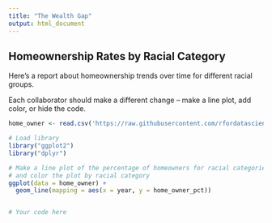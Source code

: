 ```yaml
---
title: "The Wealth Gap"
output: html_document
---
```


## Homeownership Rates by Racial Category

Here's a report about homeownership trends over time for different racial groups.

Each collaborator should make a different change -- make a line plot, add color, or hide the code.

```r
home_owner <- read.csv('https://raw.githubusercontent.com/rfordatascience/tidytuesday/master/data/2021/2021-02-09/home_owner.csv')

# Load library
library("ggplot2")
library("dplyr")

# Make a line plot of the percentage of homeowners for racial categories over time
# and color the plot by racial category
ggplot(data = home_owner) + 
  geom_line(mapping = aes(x = year, y = home_owner_pct))


# Your code here
```
